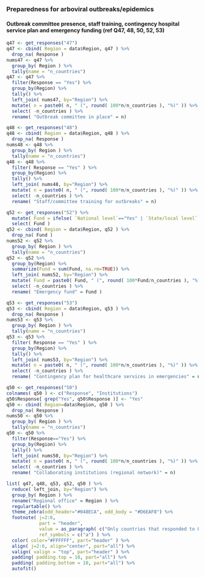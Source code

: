 
### Preparedness for arboviral outbreaks/epidemics

#### Outbreak committee presence, staff training, contingency hospital service plan and emergency funding (ref Q47, 48, 50, 52, 53)

```r
q47 <- get_responses("47") 
q47 <- cbind( Region = data$Region, q47 ) %>%
  drop_na( Response )
nums47 <- q47 %>% 
  group_by( Region ) %>%
  tally(name = "n_countries")
q47 <- q47 %>%
  filter(Response == "Yes") %>% 
  group_by(Region) %>%
  tally() %>%
  left_join( nums47, by="Region") %>%
  mutate( n = paste0( n, " (", round( 100*n/n_countries ), "%)" )) %>%
  select( -n_countries ) %>%
  rename( "Outbreak committee in place" = n)

q48 <- get_responses("48") 
q48 <- cbind( Region = data$Region, q48 ) %>%
  drop_na( Response )
nums48 <- q48 %>% 
  group_by( Region ) %>%
  tally(name = "n_countries")
q48 <- q48 %>% 
  filter( Response == "Yes" ) %>%
  group_by(Region) %>%
  tally() %>% 
  left_join( nums48, by="Region") %>%
  mutate( n = paste0( n, " (", round( 100*n/n_countries ), "%)" )) %>%
  select( -n_countries ) %>%
  rename( "Staff/committee training for outbreaks" = n)

q52 <- get_responses("52") %>%
  mutate( Fund = ifelse( `National level`=="Yes" | `State/local level` == "Yes", 1, 0 ) ) %>%
  select( Fund )
q52 <- cbind( Region = data$Region, q52 ) %>%
  drop_na( Fund )
nums52 <- q52 %>% 
  group_by( Region ) %>%
  tally(name = "n_countries")
q52 <- q52 %>% 
  group_by(Region) %>%
  summarize(Fund = sum(Fund, na.rm=TRUE)) %>%
  left_join( nums52, by="Region") %>%
  mutate( Fund = paste0( Fund, " (", round( 100*Fund/n_countries ), "%)" )) %>%
  select( -n_countries ) %>%
  rename( "Emergency fund" = Fund )

q53 <- get_responses("53")
q53 <- cbind( Region = data$Region, q53 ) %>%
  drop_na( Response )
nums53 <- q53 %>% 
  group_by( Region ) %>%
  tally(name = "n_countries")
q53 <- q53 %>% 
  filter( Response == "Yes" ) %>%
  group_by(Region) %>%
  tally() %>% 
  left_join( nums53, by="Region") %>%
  mutate( n = paste0( n, " (", round( 100*n/n_countries ), "%)" )) %>%
  select( -n_countries ) %>%
  rename( "Contingency plan for healthcare services in emergencies" = n)

q50 <- get_responses("50")
colnames( q50 ) <- c("Response", "Institutions")
q50$Response[ grep("Yes", q50$Response )] <- "Yes"
q50 <- cbind( Region=data$Region, q50 ) %>%
  drop_na( Response )
nums50 <- q50 %>% 
  group_by( Region ) %>%
  tally(name = "n_countries")
q50 <- q50 %>%
  filter(Response=="Yes") %>%
  group_by(Region) %>%
  tally() %>% 
  left_join( nums50, by="Region") %>%
  mutate( n = paste0( n, " (", round( 100*n/n_countries ), "%)" )) %>%
  select( -n_countries ) %>%
  rename( "Collaborating institutions (regional network)" = n)

list( q47, q48, q53, q52, q50 ) %>%
  reduce( left_join, by="Region") %>%
  group_by( Region ) %>%
  rename("Regional office" = Region ) %>%
  regulartable() %>% 
  theme_zebra(odd_header="#048ECA", odd_body = "#D6EAF8") %>% 
  footnote( j=2:6, 
            part = "header", 
            value = as_paragraph( c("Only countries that responded to Q47, Q48, Q53, Q52, and Q50, respectively, are included in the denominator when calculating these percentages. These questions were not included in the dataset shared with AMRO for completion; please see the Arbovirus Survey Overview for more information.") ),
            ref_symbols = c("a") ) %>%
  color( color="#FFFFFF", part="header" ) %>% 
  align( j=2:6, align="center", part="all") %>%
  valign( valign = "top", part="header" ) %>%
  padding( padding.top = 10, part="all") %>%
  padding( padding.bottom = 10, part="all") %>%
  autofit()

```

